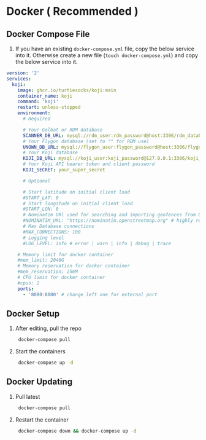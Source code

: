 # Docker ( Recommended )

## Docker Compose File

1. If you have an existing `docker-compose.yml` file, copy the below service into it. Otherwise create a new file (`touch docker-compose.yml`) and copy the below service into it.

```yml
version: '2'
services:
  koji:
    image: ghcr.io/turtiesocks/koji:main
    container_name: koji
    command: 'koji'
    restart: unless-stopped
    environment:
      # Required

      # Your Golbat or RDM database
      SCANNER_DB_URL: mysql://rdm_user:rdm_password@host:3306/rdm_database
      # Your Flygon database (set to "" for RDM use)
      UNOWN_DB_URL: mysql://flygon_user:flygon_password@host:3306/flygon_database
      # Your Koji database
      KOJI_DB_URL: mysql://koji_user:koji_password@127.0.0.1:3306/koji_database
      # Your Koji API bearer token and client password
      KOJI_SECRET: your_super_secret

      # Optional

      # Start latitude on initial client load
      #START_LAT: 0
      # Start longitude on initial client load
      #START_LON: 0
      # Nominatim URl used for searching and importing geofences from OSM
      #NOMINATIM_URL: "https://nominatim.openstreetmap.org" # highly recommended using your own
      # Max Database connections
      #MAX_CONNECTIONS: 100
      # Logging level
      #LOG_LEVEL: info # error | warn | info | debug | trace

    # Memory limit for docker container
    #mem_limit: 2048G
    # Memory reservation for docker container
    #mem_reservation: 256M
    # CPU limit for docker container
    #cpus: 2
    ports:
      - '8080:8080' # change left one for external port
```

## Docker Setup

1. After editing, pull the repo

   ```bash
    docker-compose pull
   ```

1. Start the containers

   ```bash
    docker-compose up -d
   ```

## Docker Updating

1. Pull latest

   ```bash
    docker-compose pull
   ```

2. Restart the container

   ```bash
    docker-compose down && docker-compose up -d
   ```
